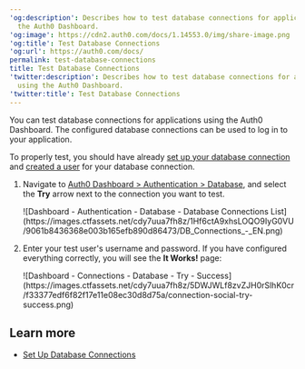 ---
'og:description': Describes how to test database connections for applications using
  the Auth0 Dashboard.
'og:image': https://cdn2.auth0.com/docs/1.14553.0/img/share-image.png
'og:title': Test Database Connections
'og:url': https://auth0.com/docs/
permalink: test-database-connections
title: Test Database Connections
'twitter:description': Describes how to test database connections for applications
  using the Auth0 Dashboard.
'twitter:title': Test Database Connections
---
You can test database connections for applications using the <Tooltip tip="Auth0 Dashboard: Auth0's main product to configure your services." cta="View Glossary" href="/docs/glossary?term=Auth0+Dashboard">Auth0 Dashboard</Tooltip>. The configured database connections can be used to log in to your application.

To properly test, you should have already [set up your database connection](/docs/get-started/applications/set-up-database-connections) and [created a user](/docs/manage-users/user-accounts/create-users) for your database connection.

1. Navigate to [Auth0 Dashboard > Authentication > Database](https://manage.auth0.com/#/connections/database), and select the **Try** arrow next to the connection you want to test.

   <Frame>![Dashboard - Authentication - Database - Database Connections List](https://images.ctfassets.net/cdy7uua7fh8z/1Hf6ctA9xhsLOQO9IyG0VU/9061b8436368e003b165efb890d86473/DB_Connections_-_EN.png)</Frame>
2. Enter your test user's username and password. If you have configured everything correctly, you will see the **It Works!** page:

   <Frame>![Dashboard - Connections - Database - Try - Success](https://images.ctfassets.net/cdy7uua7fh8z/5DWJWLf8zvZJH0rSlhK0cr/f33377edf6f82f17e11e08ec30d8d75a/connection-social-try-success.png)</Frame>

## Learn more

* [Set Up Database Connections](/docs/get-started/applications/set-up-database-connections)
